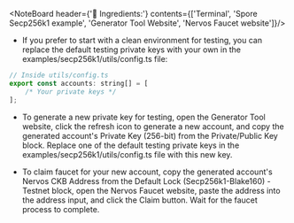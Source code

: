 
<MarginContainer bottom={48} />

<NoteBoard header={'🍡 Ingredients:'} contents={['Terminal', 'Spore Secp256k1 example', 'Generator Tool Website', 'Nervos Faucet website']}/>

<MarginContainer bottom={48} />

- If you prefer to start with a clean environment for testing, you can replace the default testing private keys with your own in the examples/secp256k1/utils/config.ts file:

<MarginContainer bottom={16} />

```javascript
// Inside utils/config.ts
export const accounts: string[] = [
    /* Your private keys */
];
```
<MarginContainer bottom={16} />

- To generate a new private key for testing, open the Generator Tool website, click the refresh icon to generate a new account, and copy the generated account's Private Key (256-bit) from the Private/Public Key block. Replace one of the default testing private keys in the examples/secp256k1/utils/config.ts file with this new key.

<MarginContainer bottom={18} />

- To claim faucet for your new account, copy the generated account's Nervos CKB Address from the Default Lock (Secp256k1-Blake160) - Testnet block, open the Nervos Faucet website, paste the address into the address input, and click the Claim button. Wait for the faucet process to complete.